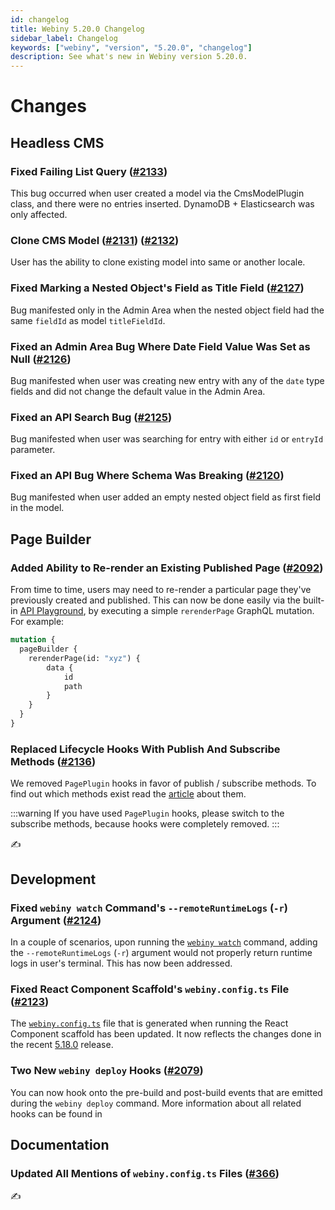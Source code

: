 ```yaml
---
id: changelog
title: Webiny 5.20.0 Changelog
sidebar_label: Changelog
keywords: ["webiny", "version", "5.20.0", "changelog"]
description: See what's new in Webiny version 5.20.0.
---
```


# Changes

## Headless CMS

### Fixed Failing List Query ([#2133](https://github.com/webiny/webiny-js/pull/2133))

This bug occurred when user created a model via the CmsModelPlugin class, and there were no entries inserted. DynamoDB + Elasticsearch was only affected.

### Clone CMS Model ([#2131](https://github.com/webiny/webiny-js/pull/2131)) ([#2132](https://github.com/webiny/webiny-js/pull/2132))

User has the ability to clone existing model into same or another locale.

### Fixed Marking a Nested Object's Field as Title Field ([#2127](https://github.com/webiny/webiny-js/pull/2127))

Bug manifested only in the Admin Area when the nested object field had the same `fieldId` as model `titleFieldId`.

### Fixed an Admin Area Bug Where Date Field Value Was Set as Null ([#2126](https://github.com/webiny/webiny-js/pull/2126))

Bug manifested when user was creating new entry with any of the `date` type fields and did not change the default value in the Admin Area.

### Fixed an API Search Bug ([#2125](https://github.com/webiny/webiny-js/pull/2125))

Bug manifested when user was searching for entry with either `id` or `entryId` parameter.

### Fixed an API Bug Where Schema Was Breaking ([#2120](https://github.com/webiny/webiny-js/pull/2120))

Bug manifested when user added an empty nested object field as first field in the model.

## Page Builder

### Added Ability to Re-render an Existing Published Page ([#2092](https://github.com/webiny/webiny-js/pull/2092))

From time to time, users may need to re-render a particular page they've previously created and published. This can now be done easily via the built-in [API Playground](/docs/how-to-guides/webiny-applications/admin-area/api-playground/), by executing a simple `rerenderPage` GraphQL mutation. For example:

```graphql title='Re-rendering a Page via the "rerenderPage" Mutation'
mutation {
  pageBuilder {
    rerenderPage(id: "xyz") {
        data {
            id
            path
        }
    }
  }
}
```

### Replaced Lifecycle Hooks With Publish And Subscribe Methods ([#2136](https://github.com/webiny/webiny-js/pull/2136))

We removed `PagePlugin` hooks in favor of publish / subscribe methods. To find out which methods exist read the [article](/docs/key-topics/page-builder/lifecycle-events) about them.

:::warning
If you have used `PagePlugin` hooks, please switch to the subscribe methods, because hooks were completely removed.
:::

✍️

## Development

### Fixed `webiny watch` Command's `--remoteRuntimeLogs` (`-r`) Argument ([#2124](https://github.com/webiny/webiny-js/pull/2124))

In a couple of scenarios, upon running the [`webiny watch`](/docs/how-to-guides/use-watch-command/) command, adding the `--remoteRuntimeLogs` (`-r`) argument would not properly return runtime logs in user's terminal. This has now been addressed.

### Fixed React Component Scaffold's `webiny.config.ts` File ([#2123](https://github.com/webiny/webiny-js/pull/2123))

The [`webiny.config.ts`](https://github.com/webiny/webiny-js/blob/next/packages/cli-plugin-scaffold-react-component/template/webiny.config.ts) file that is generated when running the React Component scaffold has been updated. It now reflects the changes done in the recent [5.18.0](/docs/release-notes/5.18.0/changelog) release.

### Two New `webiny deploy` Hooks ([#2079](https://github.com/webiny/webiny-js/pull/2079))

You can now hook onto the pre-build and post-build events that are emitted during the `webiny deploy` command. More information about all related hooks can be found in

## Documentation

### Updated All Mentions of `webiny.config.ts` Files ([#366](https://github.com/webiny/docs.webiny.com/pull/366))

✍️
